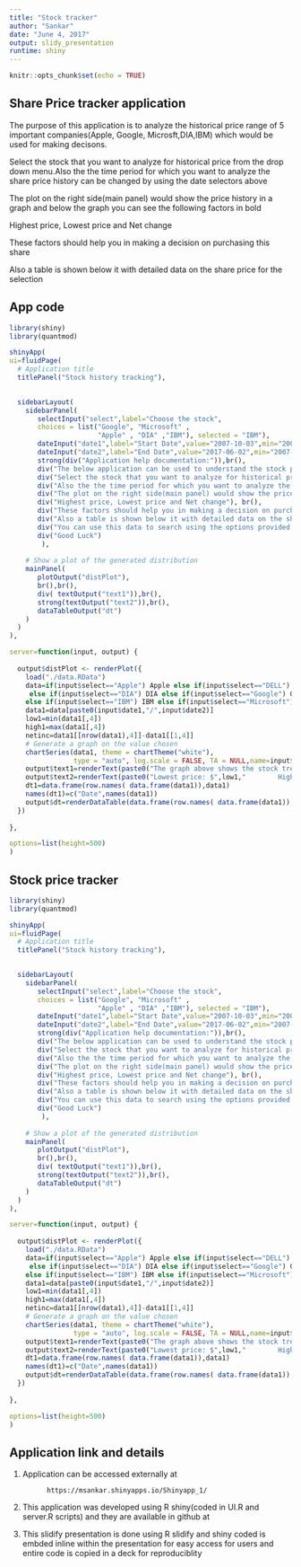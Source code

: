 ```yaml
---
title: "Stock tracker"
author: "Sankar"
date: "June 4, 2017"
output: slidy_presentation
runtime: shiny
---
```


```r
knitr::opts_chunk$set(echo = TRUE)
```

## Share Price tracker application
The purpose of this application is to analyze the historical price range of 5 important companies(Apple, Google, Microsft,DIA,IBM) which would be used for making decisons.

Select the stock that you want to analyze for historical price from the drop down menu.Also the the time period for which you want to analyze the share price history can be changed by using the date selectors above

The plot on the right side(main panel) would show the price history in a graph and below the graph you can see the following factors in bold

Highest price, Lowest price and Net change

These factors should help you in making a decision on purchasing this share

Also a table is shown below it with detailed data on the share price for the selection

## App code

```r
library(shiny)
library(quantmod)

shinyApp(
ui=fluidPage(
  # Application title
  titlePanel("Stock history tracking"),

  
  sidebarLayout(
    sidebarPanel(
       selectInput("select",label="Choose the stock",
       choices = list("Google", "Microsoft" ,
                      "Apple" , "DIA" ,"IBM"), selected = "IBM"),
       dateInput("date1",label="Start Date",value="2007-10-03",min="2007-10-03",max="2017-06-02"),
       dateInput("date2",label="End Date",value="2017-06-02",min="2007-10-03",max="2017-06-02"),
       strong(div("Application help documentation:")),br(),
       div("The below application can be used to understand the stock price history of 5 important stocks - Apple, Google, Microsft,DIA,IBM"),br(),
       div("Select the stock that you want to analyze for historical price from the drop down menu"),br(),
       div("Also the the time period for which you want to analyze the share price history can be changed by using the date selectors above"),br(),
       div("The plot on the right side(main panel) would show the price history in a graph and below the graph you can see the following factors in bold"),br(),
       div("Highest price, Lowest price and Net change"), br(),
       div("These factors should help you in making a decision on purchasing this share"),br(),
       div("Also a table is shown below it with detailed data on the share price for the selection"),br(),
       div("You can use this data to search using the options provided and make educated decisions"),br(),
       div("Good Luck")
        ),
    
    # Show a plot of the generated distribution
    mainPanel(
       plotOutput("distPlot"),
       br(),br(),
       div( textOutput("text1")),br(),
       strong(textOutput("text2")),br(),
       dataTableOutput("dt")
    )
  )
),

server=function(input, output) {
   
  output$distPlot <- renderPlot({
    load("./data.RData")
    data=if(input$select=="Apple") Apple else if(input$select=="DELL") DELL
     else if(input$select=="DIA") DIA else if(input$select=="Google") Google
    else if(input$select=="IBM") IBM else if(input$select=="Microsoft") Microsoft
    data1=data[paste0(input$date1,"/",input$date2)]
    low1=min(data1[,4])
    high1=max(data1[,4])
    netinc=data1[[nrow(data1),4]]-data1[[1,4]]
    # Generate a graph on the value chosen
    chartSeries(data1, theme = chartTheme("white"), 
                type = "auto", log.scale = FALSE, TA = NULL,name=input$select)
    output$text1=renderText(paste0("The graph above shows the stock trend of ",input$select," from ",as.character(input$date1)," and ",as.character(input$date2)))
    output$text2=renderText(paste0("Lowest price: $",low1,"        Highest price:$",high1,"            Net Change:$",netinc))
    dt1=data.frame(row.names( data.frame(data1)),data1)
    names(dt1)=c("Date",names(data1))
    output$dt=renderDataTable(data.frame(row.names( data.frame(data1)),data1))
  })
  
},

options=list(height=500)
)
```


## Stock price tracker

```r
library(shiny)
library(quantmod)

shinyApp(
ui=fluidPage(
  # Application title
  titlePanel("Stock history tracking"),

  
  sidebarLayout(
    sidebarPanel(
       selectInput("select",label="Choose the stock",
       choices = list("Google", "Microsoft" ,
                      "Apple" , "DIA" ,"IBM"), selected = "IBM"),
       dateInput("date1",label="Start Date",value="2007-10-03",min="2007-10-03",max="2017-06-02"),
       dateInput("date2",label="End Date",value="2017-06-02",min="2007-10-03",max="2017-06-02"),
       strong(div("Application help documentation:")),br(),
       div("The below application can be used to understand the stock price history of 5 important stocks - Apple, Google, Microsft,DIA,IBM"),br(),
       div("Select the stock that you want to analyze for historical price from the drop down menu"),br(),
       div("Also the the time period for which you want to analyze the share price history can be changed by using the date selectors above"),br(),
       div("The plot on the right side(main panel) would show the price history in a graph and below the graph you can see the following factors in bold"),br(),
       div("Highest price, Lowest price and Net change"), br(),
       div("These factors should help you in making a decision on purchasing this share"),br(),
       div("Also a table is shown below it with detailed data on the share price for the selection"),br(),
       div("You can use this data to search using the options provided and make educated decisions"),br(),
       div("Good Luck")
        ),
    
    # Show a plot of the generated distribution
    mainPanel(
       plotOutput("distPlot"),
       br(),br(),
       div( textOutput("text1")),br(),
       strong(textOutput("text2")),br(),
       dataTableOutput("dt")
    )
  )
),

server=function(input, output) {
   
  output$distPlot <- renderPlot({
    load("./data.RData")
    data=if(input$select=="Apple") Apple else if(input$select=="DELL") DELL
     else if(input$select=="DIA") DIA else if(input$select=="Google") Google
    else if(input$select=="IBM") IBM else if(input$select=="Microsoft") Microsoft
    data1=data[paste0(input$date1,"/",input$date2)]
    low1=min(data1[,4])
    high1=max(data1[,4])
    netinc=data1[[nrow(data1),4]]-data1[[1,4]]
    # Generate a graph on the value chosen
    chartSeries(data1, theme = chartTheme("white"), 
                type = "auto", log.scale = FALSE, TA = NULL,name=input$select)
    output$text1=renderText(paste0("The graph above shows the stock trend of ",input$select," from ",as.character(input$date1)," and ",as.character(input$date2)))
    output$text2=renderText(paste0("Lowest price: $",low1,"        Highest price:$",high1,"            Net Change:$",netinc))
    dt1=data.frame(row.names( data.frame(data1)),data1)
    names(dt1)=c("Date",names(data1))
    output$dt=renderDataTable(data.frame(row.names( data.frame(data1)),data1))
  })
  
},

options=list(height=500)
)
```


## Application link and details

 1. Application can be accessed externally at
  
              https://msankar.shinyapps.io/Shinyapp_1/
  
 2. This application was developed using R shiny(coded in UI.R and server.R scripts) and they are available in github at
  
  
 3. This slidify presentation is done using R slidify and shiny coded is embded inline within the presentation for easy access for users and entire code is copied in a deck for reproduciblity

